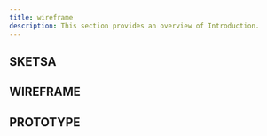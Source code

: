 ```yaml
---
title: wireframe
description: This section provides an overview of Introduction.
---
```


## SKETSA
<CardGrid>
  <Card
    title= "Sketsa"
    image= "/images/sketsa.png"
    external= {true}
    variant="image"
  />
</CardGrid>

## WIREFRAME
<CardGrid>
  <Card
    title= "Wireframe"
    image= "/images/wireframe1.png"
    external= {true}
    variant="image"
  />
  <Card
    title= "Wireframe"
    image= "/images/wireframe2.png"
    external= {true}
    variant="image"
  />
  <Card
    title= "Wireframe"
    image= "/images/wireframe3.png"
    external= {true}
    variant="image"
  />
  <Card
    title= "Wireframe"
    image= "/images/wireframe4.png"
    external= {true}
    variant="image"
  />
</CardGrid>

## PROTOTYPE
<CardGrid>
  <Card
    title= "Prototype"
    image= "/images/prototype1.png"
    external= {true}
    variant="image"
  />
  <Card
    title= "Prototype"
    image= "/images/prototype2.png"
    external= {true}
    variant="image"
  />
  <Card
    title= "Prototype"
    image= "/images/prototype3.png"
    external= {true}
    variant="image"
  />
  <Card
    title= "Prototype"
    image= "/images/prototype4.png"
    external= {true}
    variant="image"
  />
  <Card
    title= "Prototype"
    image= "/images/prototype5.png"
    external= {true}
    variant="image"
  />
  <Card
    title= "Prototype"
    image= "/images/prototype6.png"
    external= {true}
    variant="image"
  />
</CardGrid>